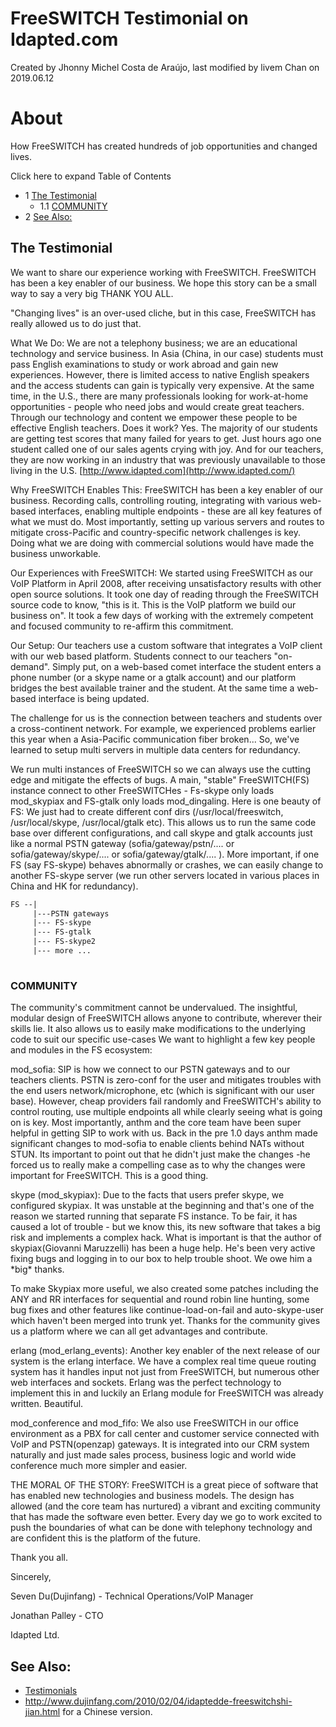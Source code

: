 
# FreeSWITCH Testimonial on Idapted.com 

 Created by  Jhonny Michel Costa de Araújo, last modified by  livem Chan on 2019.06.12

# About

How FreeSWITCH has created hundreds of job opportunities and changed lives.

Click here to expand Table of Contents

* 1 [The Testimonial](#-freeswitch--freeswitch-testimonial-on-idaptedcom-)  
   * 1.1 [COMMUNITY](#-freeswitch--freeswitch-testimonial-on-idaptedcom-)
* 2 [See Also:](#-freeswitch--freeswitch-testimonial-on-idaptedcom-)

## The Testimonial

We want to share our experience working with FreeSWITCH. FreeSWITCH has been a key enabler of our business. We hope this story can be a small way to say a very big THANK YOU ALL.

"Changing lives" is an over-used cliche, but in this case, FreeSWITCH has really allowed us to do just that.

What We Do: We are not a telephony business; we are an educational technology and service business. In Asia (China, in our case) students must pass English examinations to study or work abroad and gain new experiences. However, there is limited access to native English speakers and the access students can gain is typically very expensive. At the same time, in the U.S., there are many professionals looking for work-at-home opportunities - people who need jobs and would create great teachers. Through our technology and content we empower these people to be effective English teachers. Does it work? Yes. The majority of our students are getting test scores that many failed for years to get. Just hours ago one student called one of our sales agents crying with joy. And for our teachers, they are now working in an industry that was previously unavailable to those living in the U.S. [http://www.idapted.com](http://www.idapted.com/)

Why FreeSWITCH Enables This: FreeSWITCH has been a key enabler of our business. Recording calls, controlling routing, integrating with various web-based interfaces, enabling multiple endpoints - these are all key features of what we must do. Most importantly, setting up various servers and routes to mitigate cross-Pacific and country-specific network challenges is key. Doing what we are doing with commercial solutions would have made the business unworkable.

Our Experiences with FreeSWITCH: We started using FreeSWITCH as our VoIP Platform in April 2008, after receiving unsatisfactory results with other open source solutions. It took one day of reading through the FreeSWITCH source code to know, "this is it. This is the VoIP platform we build our business on". It took a few days of working with the extremely competent and focused community to re-affirm this commitment. 

Our Setup: Our teachers use a custom software that integrates a VoIP client with our web based platform. Students connect to our teachers "on-demand". Simply put, on a web-based comet interface the student enters a phone number (or a skype name or a gtalk account) and our platform bridges the best available trainer and the student. At the same time a web-based interface is being updated.

The challenge for us is the connection between teachers and students over a cross-continent network. For example, we experienced problems earlier this year when a Asia-Pacific communication fiber broken... So, we've learned to setup multi servers in multiple data centers for redundancy.

We run multi instances of FreeSWITCH so we can always use the cutting edge and mitigate the effects of bugs. A main, "stable" FreeSWITCH(FS) instance connect to other FreeSWITCHes - Fs-skype only loads mod\_skypiax and FS-gtalk only loads mod\_dingaling. Here is one beauty of FS: We just had to create different conf dirs (/usr/local/freeswitch, /usr/local/skype, /usr/local/gtalk etc). This allows us to run the same code base over different configurations, and call skype and gtalk accounts just like a normal PSTN gateway (sofia/gateway/pstn/.... or sofia/gateway/skype/.... or sofia/gateway/gtalk/.... ). More important, if one FS (say FS-skype) behaves abnormally or crashes, we can easily change to another FS-skype server (we run other servers located in various places in China and HK for redundancy).

```xml
FS --|
     |---PSTN gateways
     |--- FS-skype
     |--- FS-gtalk
     |--- FS-skype2
     |--- more ...
 
```

### COMMUNITY

The community's commitment cannot be undervalued. The insightful, modular design of FreeSWITCH allows anyone to contribute, wherever their skills lie. It also allows us to easily make modifications to the underlying code to suit our specific use-cases We want to highlight a few key people and modules in the FS ecosystem:

mod\_sofia: SIP is how we connect to our PSTN gateways and to our teachers clients. PSTN is zero-conf for the user and mitigates troubles with the end users network/microphone, etc (which is significant with our user base). However, cheap providers fail randomly and FreeSWITCH's ability to control routing, use multiple endpoints all while clearly seeing what is going on is key. Most importantly, anthm and the core team have been super helpful in getting SIP to work with us. Back in the pre 1.0 days anthm made significant changes to mod-sofia to enable clients behind NATs without STUN. Its important to point out that he didn't just make the changes -he forced us to really make a compelling case as to why the changes were important for FreeSWITCH. This is a good thing.

skype (mod\_skypiax): Due to the facts that users prefer skype, we configured skypiax. It was unstable at the beginning and that's one of the reason we started running that separate FS instance. To be fair, it has caused a lot of trouble - but we know this, its new software that takes a big risk and implements a complex hack. What is important is that the author of skypiax(Giovanni Maruzzelli) has been a huge help. He's been very active fixing bugs and logging in to our box to help trouble shoot. We owe him a \*big\* thanks.

To make Skypiax more useful, we also created some patches including the ANY and RR interfaces for sequential and round robin line hunting, some bug fixes and other features like continue-load-on-fail and auto-skype-user which haven't been merged into trunk yet. Thanks for the community gives us a platform where we can all get advantages and contribute.

erlang (mod\_erlang\_events): Another key enabler of the next release of our system is the erlang interface. We have a complex real time queue routing system has it handles input not just from FreeSWITCH, but numerous other web interfaces and sockets. Erlang was the perfect technology to implement this in and luckily an Erlang module for FreeSWITCH was already written. Beautiful.

mod\_conference and mod\_fifo: We also use FreeSWITCH in our office environment as a PBX for call center and customer service connected with VoIP and PSTN(openzap) gateways. It is integrated into our CRM system naturally and just made sales process, business logic and world wide conference much more simpler and easier.

THE MORAL OF THE STORY: FreeSWITCH is a great piece of software that has enabled new technologies and business models. The design has allowed (and the core team has nurtured) a vibrant and exciting community that has made the software even better. Every day we go to work excited to push the boundaries of what can be done with telephony technology and are confident this is the platform of the future.

Thank you all.

  
Sincerely,

Seven Du(Dujinfang) - Technical Operations/VoIP Manager

Jonathan Palley - CTO

Idapted Ltd.

## See Also:

* [Testimonials](./index.mdx#sbc)
* <http://www.dujinfang.com/2010/02/04/idaptedde-freeswitchshi-jian.html> for a Chinese version.


